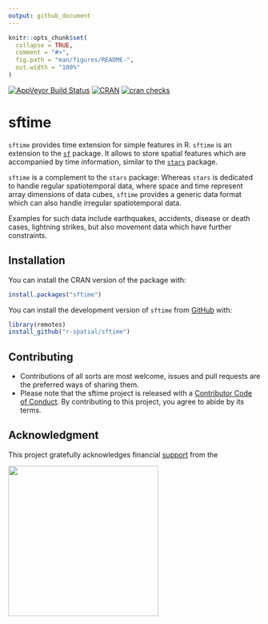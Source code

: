 ```yaml
---
output: github_document
---
```


<!-- README.md is generated from README.Rmd. Please edit that file -->

```r
knitr::opts_chunk$set(
  collapse = TRUE,
  comment = "#>",
  fig.path = "man/figures/README-",
  out.width = "100%"
)
```

[![AppVeyor Build Status](https://ci.appveyor.com/api/projects/status/github/r-spatial/sftime?branch=master&svg=true)](https://ci.appveyor.com/project/edzerpebesma/sftime)
[![CRAN](https://www.r-pkg.org/badges/version/sftime)](https://cran.r-project.org/package=sftime) 
[![cran checks](https://badges.cranchecks.info/worst/sftime.svg)](https://cran.r-project.org/web/checks/check_results_sftime.html)

# sftime

`sftime` provides time extension for simple features in R. `sftime` is an extension to the [`sf`](https://github.com/r-spatial/sf) package. It allows to store spatial features which are accompanied by time information, similar to the [`stars`](https://github.com/r-spatial/stars/) package.  
  
`sftime` is a complement to the `stars` package: Whereas `stars` is dedicated to handle regular spatiotemporal data, where space and time represent array dimensions of data cubes, `sftime` provides a generic data format which can also handle irregular spatiotemporal data.

Examples for such data include earthquakes, accidents, disease or death cases, lightning
strikes, but also movement data which have further constraints.

## Installation

You can install the CRAN version of the package with:

```r
install.packages("sftime")
```

You can install the development version of `sftime` from [GitHub](https://github.com/) with:

```r
library(remotes)
install_github("r-spatial/sftime")
```


## Contributing

* Contributions of all sorts are most welcome, issues and pull requests are the preferred ways of sharing them.
* Please note that the sftime project is released with a [Contributor Code of Conduct](https://contributor-covenant.org/version/2/0/CODE_OF_CONDUCT.html). By contributing to this project, you agree to abide by its terms.

## Acknowledgment

This project gratefully acknowledges financial [support](https://www.r-consortium.org/projects) from the

<a href="https://r-consortium.org/all-projects/2020-group-1.html#spatiotemporal-data-and-analytics">
<img src="https://r-consortium.org/images/RConsortium_Horizontal_Pantone.webp" width="300">
</a>

